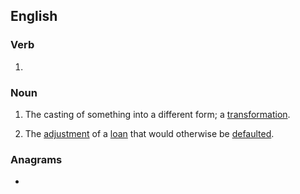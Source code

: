 ==English==

===Verb===
{{head|en|verb form}}

# {{present participle of|en|recast|nocat=1}}

===Noun===
{{en-noun|~}}

# The casting of something into a different form; a [[transformation]].
# {{lb|en|finance}} The [[adjustment]] of a [[loan]] that would otherwise be [[default]]ed.

===Anagrams===
* {{anagrams|en|a=aceginrst|caterings|citranges|creatings}}